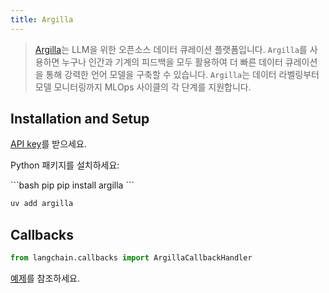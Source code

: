 ```yaml
---
title: Argilla
---
```


>[Argilla](https://argilla.io/)는 LLM을 위한 오픈소스 데이터 큐레이션 플랫폼입니다.
> `Argilla`를 사용하면 누구나 인간과 기계의 피드백을 모두 활용하여 더 빠른 데이터 큐레이션을 통해 강력한 언어 모델을 구축할 수 있습니다. `Argilla`는 데이터 라벨링부터 모델 모니터링까지 MLOps 사이클의 각 단계를 지원합니다.

## Installation and Setup

[API key](https://platform.openai.com/account/api-keys)를 받으세요.

Python 패키지를 설치하세요:

<CodeGroup>
```bash pip
pip install argilla
```

```bash uv
uv add argilla
```
</CodeGroup>

## Callbacks


```python
from langchain.callbacks import ArgillaCallbackHandler
```

[예제](/oss/integrations/callbacks/argilla)를 참조하세요.